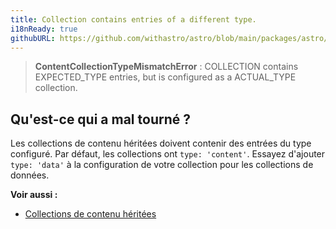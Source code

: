 ```yaml
---
title: Collection contains entries of a different type.
i18nReady: true
githubURL: https://github.com/withastro/astro/blob/main/packages/astro/src/core/errors/errors-data.ts
---
```


> **ContentCollectionTypeMismatchError** : COLLECTION contains EXPECTED_TYPE entries, but is configured as a ACTUAL_TYPE collection.

## Qu'est-ce qui a mal tourné ?
Les collections de contenu héritées doivent contenir des entrées du type configuré. Par défaut, les collections ont `type: 'content'`. Essayez d'ajouter `type: 'data'` à la configuration de votre collection pour les collections de données.

**Voir aussi :**
- [Collections de contenu héritées](/fr/guides/upgrade-to/v5/#updating-existing-collections)
